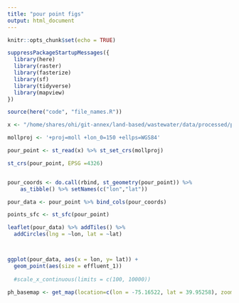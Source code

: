 ```yaml
---
title: "pour point figs"
output: html_document
---
```


```r
knitr::opts_chunk$set(echo = TRUE)
```


```r
suppressPackageStartupMessages({
  library(here)
  library(raster)
  library(fasterize)
  library(sf)
  library(tidyverse)
  library(mapview)
})

source(here("code", "file_names.R"))

```

```r

x <- "/home/shares/ohi/git-annex/land-based/wastewater/data/processed/pour_point_totals_all.shp"

mollproj <- '+proj=moll +lon_0=150 +ellps=WGS84'

pour_point <- st_read(x) %>% st_set_crs(mollproj)

st_crs(pour_point, EPSG =4326)


pour_coords <- do.call(rbind, st_geometry(pour_point)) %>% 
    as_tibble() %>% setNames(c("lon","lat"))

pour_data <- pour_point %>% bind_cols(pour_coords) 


```

```r

points_sfc <- st_sfc(pour_point)

leaflet(pour_data) %>% addTiles() %>%
  addCircles(lng = ~lon, lat = ~lat)




```

```r

ggplot(pour_data, aes(x = lon, y= lat)) +
  geom_point(aes(size = effluent_1)) 
  
  #scale_x_continuous(limits = c(100, 10000))


```

```r
ph_basemap <- get_map(location=c(lon = -75.16522, lat = 39.95258), zoom=11, maptype = 'terrain-background', source = 'stamen')


```

